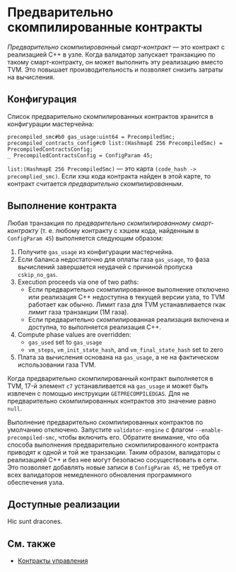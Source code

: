 
# Предварительно скомпилированные контракты

*Предварительно скомпилированный смарт-контракт* — это контракт с реализацией C++ в узле. Когда валидатор запускает транзакцию по такому смарт-контракту, он может выполнить эту реализацию вместо TVM. Это повышает производительность и позволяет снизить затраты на вычисления.

## Конфигурация

Список предварительно скомпилированных контрактов хранится в конфигурации мастерчейна:

```
precompiled_smc#b0 gas_usage:uint64 = PrecompiledSmc;
precompiled_contracts_config#c0 list:(HashmapE 256 PrecompiledSmc) = PrecompiledContractsConfig;
_ PrecompiledContractsConfig = ConfigParam 45;
```

`list:(HashmapE 256 PrecompiledSmc)` — это карта `(code_hash -> precomplied_smc)`. Если хэш кода контракта найден в этой карте, то контракт считается *предварительно скомпилированным*.

## Выполнение контракта

Любая транзакция по *предварительно скомпилированному смарт-контракту* (т. е. любому контракту с хэшем кода, найденным в `ConfigParam 45`) выполняется следующим образом:

1. Получите `gas_usage` из конфигурации мастерчейна.
2. Если баланса недостаточно для оплаты газа `gas_usage`, то фаза вычислений завершается неудачей с причиной пропуска `cskip_no_gas`.
3. Execution proceeds via one of two paths:
   * Если предварительно скомпилированное выполнение отключено или реализация C++ недоступна в текущей версии узла, то TVM работает как обычно. Лимит газа для TVM устанавливается rкак лимит газа транзакции (1M газа).
   * Если предварительно скомпилированная реализация включена и доступна, то выполняется реализация C++.
4. Compute phase values are overridden:
   * `gas_used` set to `gas_usage`
   * `vm_steps`, `vm_init_state_hash`, and `vm_final_state_hash` set to zero
5. Плата за вычисления основана на `gas_usage`, а не на фактическом использовании газа TVM.

Когда предварительно скомпилированный контракт выполняется в TVM, 17-й элемент `c7` устанавливается на `gas_usage` и может быть извлечен с помощью инструкции `GETPRECOMPILEDGAS`. Для не предварительно скомпилированных контрактов это значение равно `null`.

Выполнение предварительно скомпилированных контрактов по умолчанию отключено. Запустите `validator-engine` с флагом `--enable-precompiled-smc`, чтобы включить его. Обратите внимание, что оба способа выполнения предварительно скомпилированного контракта приводят к одной и той же транзакции. Таким образом, валидаторы с реализацией C++ и без нее могут безопасно сосуществовать в сети. Это позволяет добавлять новые записи в `ConfigParam 45`, не требуя от всех валидаторов немедленного обновления программного обеспечения узла.

## Доступные реализации

Hic sunt dracones.

## См. также

* [Контракты управления](/v3/documentation/smart-contracts/contracts-specs/governance)

<Feedback />
